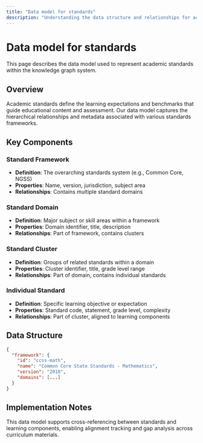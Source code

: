```yaml
---
title: "Data model for standards"
description: "Understanding the data structure and relationships for academic standards in the knowledge graph"
---
```


# Data model for standards

This page describes the data model used to represent academic standards within the knowledge graph system.

## Overview

Academic standards define the learning expectations and benchmarks that guide educational content and assessment. Our data model captures the hierarchical relationships and metadata associated with various standards frameworks.

## Key Components

### Standard Framework
- **Definition**: The overarching standards system (e.g., Common Core, NGSS)
- **Properties**: Name, version, jurisdiction, subject area
- **Relationships**: Contains multiple standard domains

### Standard Domain
- **Definition**: Major subject or skill areas within a framework
- **Properties**: Domain identifier, title, description
- **Relationships**: Part of framework, contains clusters

### Standard Cluster
- **Definition**: Groups of related standards within a domain
- **Properties**: Cluster identifier, title, grade level range
- **Relationships**: Part of domain, contains individual standards

### Individual Standard
- **Definition**: Specific learning objective or expectation
- **Properties**: Standard code, statement, grade level, complexity
- **Relationships**: Part of cluster, aligned to learning components

## Data Structure

```json
{
  "framework": {
    "id": "ccss-math",
    "name": "Common Core State Standards - Mathematics",
    "version": "2010",
    "domains": [...]
  }
}
```

## Implementation Notes

This data model supports cross-referencing between standards and learning components, enabling alignment tracking and gap analysis across curriculum materials. 